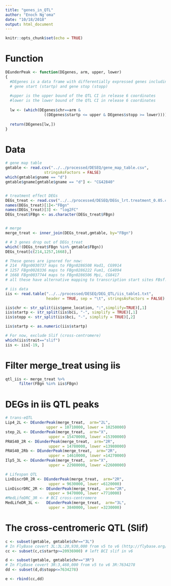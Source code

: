 ```yaml
---
title: "genes_in_QTL"
author: "Enoch Ng'oma"
date: "10/18/2018"
output: html_document
---
```


```r
knitr::opts_chunk$set(echo = TRUE)


```

# Function

```r
DEunderPeak <- function(DEgenes, arm, upper, lower)
{
  #DEgenes is a data frame with differentially expressed genes including chromosome (chr)
  # gene start (startp) and gene stop (stopp)
  
  #upper is the upper bound of the QTL CI in release 6 coordinates
  #lower is the lower bound of the QTL CI in release 6 coordinates
  
  lw <- (which(DEgenes$chr==arm & 
                 ((DEgenes$startp <= upper & DEgenes$stopp >= lower))))  
  
  return(DEgenes[lw,])
}
```

# Data

```r
# gene map table
gmtable <- read.csv("../../processed/DESEQ/gene_map_table.csv", 
                 stringsAsFactors = FALSE)
which(gmtable$gname == "d")
gmtable$gname[gmtable$gname == "d"] <- "CG42840" 


# treatment effect DEGs
DEGs_treat <- read.csv("../../processed/DESEQ/DEGs_lrt.treatment_0.05.csv")
names(DEGs_treat)[1]<-"FBgn"
names(DEGs_treat)[3] <- "log2FC"
DEGs_treat$FBgn <- as.character(DEGs_treat$FBgn)


# merge
merge_treat <- inner_join(DEGs_treat,gmtable, by="FBgn")

# # 3 genes drop out of DEGs_treat
which(!(DEGs_treat$FBgn %in% gmtable$FBgn))
DEGs_treat[c(214,1257,1668),]

# These genes are ignored for now:
# 214  FBgn0030737 maps to FBgn0286508 Had1, CG9914
# 1257 FBgn0028336 maps to FBgn0286222 Fum1, CG4094
# 1668 FBgn0037744 maps to FBgn0286506 Mpi, CG8417
# all these have alternative mapping to transcription start sites FBsf... numbers

# iis data
iis <- read.table("../../processed/DESEQ/DEG_QTL/iis_table1.txt",
                  header = TRUE, sep = "\t", stringsAsFactors = FALSE)

iis$chr <- str_split(iis$gene_location, ":",simplify=TRUE)[,1]
iis$startp <- str_split(iis$bci, "-", simplify = TRUE)[,1]
iis$stopp <- str_split(iis$bci, "-", simplify = TRUE)[,2]

iis$startp <- as.numeric(iis$startp)

# For now, exclude Slif (cross-centromere)
which(iis$trait=="slif")
iis <- iis[-19, ]

```

# Filter merge_treat using iis

```r
qtl_iis <- merge_treat %>%
      filter(FBgn %in% iis$FBgn)
```

# DEGs in iis QTL peaks

```r
# trans-eQTL
Lip4_2L <- DEunderPeak(merge_treat,  arm="2L", 
                  upper = 10710000, lower = 10250000)
step_2L <- DEunderPeak(merge_treat,  arm="X", 
                   upper = 15470000, lower =15390000)
PRAS40_2R <- DEunderPeak(merge_treat,  arm="2R", 
                   upper = 14780000, lower =13980000)
PRAS40_2Rb <- DEunderPeak(merge_treat,  arm="2R", 
                   upper = 14610000, lower =14270000)
Ilp5_3L <- DEunderPeak(merge_treat,  arm="X", 
                   upper = 22980000, lower =22600000)

# Lifespan QTL
LinDiscrDR_2R <- DEunderPeak(merge_treat,  arm="2R", 
                   upper = 9630000, lower =6120000)
LinDiscrDRC_2R <- DEunderPeak(merge_treat,  arm="2R", 
                   upper = 9470000, lower =7710000)
#MedLifeDRC_3R <- # BCI cross-centromere
MedLifeDR_3L <-   DEunderPeak(merge_treat,  arm="3L", 
                   upper = 3840000, lower =3230000)
```

# The cross-centromeric QTL (Slif)

```r
c <- subset(gmtable, gmtable$chr=="3L")
# In FlyBase covert 3L:3L:20,930,000 from v5 to v6 (http://flybase.org/convert/coordinates) 3L:20936900
cc <- subset(c,c$startp>=20936900) # left BCI slif in v6

d <- subset(gmtable, gmtable$chr=="3R")
# In FlyBase covert 3R:3,460,000 from v5 to v6 3R:7634278
dd <- subset(d,d$stopp<=7634278)

e <- rbind(cc,dd)
```









